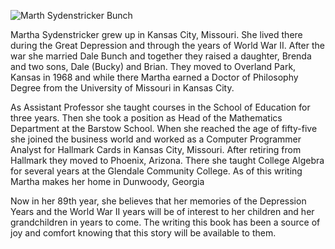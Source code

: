 
<BookPage title="About the Author">

![Marth Sydenstricker Bunch](/images/image8.jpg)

Martha Sydenstricker grew up in Kansas City, Missouri.  She lived there during the Great Depression and through the years of World War II.  After the war she married Dale Bunch and together they raised a daughter, Brenda and two sons, Dale (Bucky) and Brian. They moved to Overland Park, Kansas in 1968 and while there Martha earned a Doctor of Philosophy Degree from the University of Missouri in Kansas City.  

As Assistant Professor she taught courses in the School of Education for three years.  Then she took a position as Head of the Mathematics Department at the Barstow School.  When she reached the age of fifty-five she joined the business world and worked as a Computer Programmer Analyst for Hallmark Cards in Kansas City, Missouri.  After retiring from Hallmark they moved to Phoenix, Arizona.  There she taught College Algebra for several years at the Glendale Community College.  As of this writing Martha makes her home in Dunwoody, Georgia

Now in her 89th year, she believes that her memories of the Depression Years and the 
World War II years will be of interest to her children and her grandchildren in years to come.  The writing this book has been a source of joy and comfort knowing that this story will be available to them. 


</BookPage>
